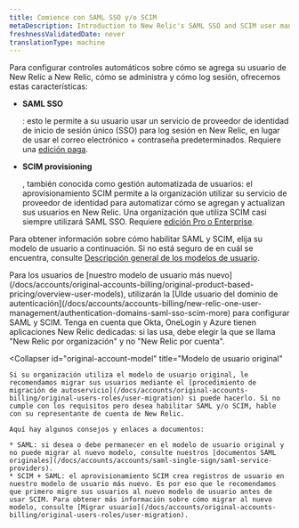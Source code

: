 ```yaml
---
title: Comience con SAML SSO y/o SCIM
metaDescription: Introduction to New Relic's SAML SSO and SCIM user management options.
freshnessValidatedDate: never
translationType: machine
---
```


Para configurar controles automáticos sobre cómo se agrega su usuario de New Relic a New Relic, cómo se administra y cómo log sesión, ofrecemos estas características:

* <DoNotTranslate>**SAML SSO**</DoNotTranslate>

  : esto le permite a su usuario usar un servicio de proveedor de identidad de inicio de sesión único (SSO) para log sesión en New Relic, en lugar de usar el correo electrónico + contraseña predeterminados. Requiere una [edición paga](/docs/accounts/accounts-billing/new-relic-one-pricing-billing/new-relic-one-pricing-billing/#editions).

* <DoNotTranslate>**SCIM provisioning**</DoNotTranslate>

  , también conocida como gestión automatizada de usuarios: el aprovisionamiento SCIM permite a la organización utilizar su servicio de proveedor de identidad para automatizar cómo se agregan y actualizan sus usuarios en New Relic. Una organización que utiliza SCIM casi siempre utilizará SAML SSO. Requiere [edición Pro o Enterprise](/docs/accounts/accounts-billing/new-relic-one-pricing-billing/new-relic-one-pricing-billing/#editions).

Para obtener información sobre cómo habilitar SAML y SCIM, elija su modelo de usuario a continuación. Si no está seguro de en cuál se encuentra, consulte [Descripción general de los modelos de usuario](/docs/accounts/original-accounts-billing/original-product-based-pricing/overview-user-models).

<CollapserGroup>
  <Collapser
    id="new-account-model"
    title="Nuestro nuevo modelo de usuario"
  >
    Para los usuarios de [nuestro modelo de usuario más nuevo](/docs/accounts/original-accounts-billing/original-product-based-pricing/overview-user-models), utilizarán la [UIde usuario del dominio de autenticación](/docs/accounts/accounts-billing/new-relic-one-user-management/authentication-domains-saml-sso-scim-more) para configurar SAML y SCIM. Tenga en cuenta que Okta, OneLogin y Azure tienen aplicaciones New Relic dedicadas: si las usa, debe elegir la que se llama "New Relic por organización" y no "New Relic por cuenta".
  </Collapser>

  <Collapser
    id="original-account-model"
    title="Modelo de usuario original"
  >
    Si su organización utiliza el modelo de usuario original, le recomendamos migrar sus usuarios mediante el [procedimiento de migración de autoservicio](/docs/accounts/original-accounts-billing/original-users-roles/user-migration) si puede hacerlo. Si no cumple con los requisitos pero desea habilitar SAML y/o SCIM, hable con su representante de cuenta de New Relic.

    Aquí hay algunos consejos y enlaces a documentos:

    * SAML: si desea o debe permanecer en el modelo de usuario original y no puede migrar al nuevo modelo, consulte nuestros [documentos SAML originales](/docs/accounts/accounts/saml-single-sign/saml-service-providers).
    * SCIM + SAML: el aprovisionamiento SCIM crea registros de usuario en nuestro modelo de usuario más nuevo. Es por eso que le recomendamos que primero migre sus usuarios al nuevo modelo de usuario antes de usar SCIM. Para obtener más información sobre cómo migrar al nuevo modelo, consulte [Migrar usuario](/docs/accounts/original-accounts-billing/original-users-roles/user-migration).
  </Collapser>
</CollapserGroup>